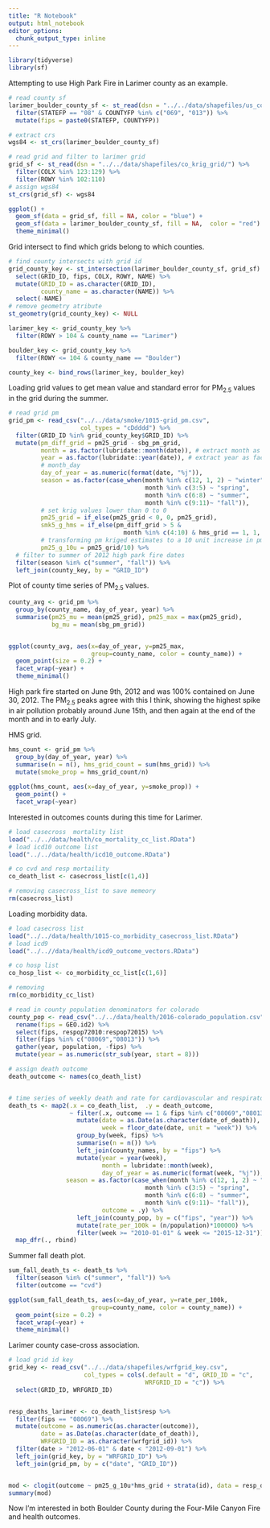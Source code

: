 ```yaml
---
title: "R Notebook"
output: html_notebook
editor_options: 
  chunk_output_type: inline
---
```


```r
library(tidyverse)
library(sf)
```

Attempting to use High Park Fire in Larimer county as an example.

```r
# read county sf
larimer_boulder_county_sf <- st_read(dsn = "../../data/shapefiles/us_county/") %>% 
  filter(STATEFP == "08" & COUNTYFP %in% c("069", "013")) %>% 
  mutate(fips = paste0(STATEFP, COUNTYFP))

# extract crs
wgs84 <- st_crs(larimer_boulder_county_sf)

# read grid and filter to larimer grid
grid_sf <- st_read(dsn = "../../data/shapefiles/co_krig_grid/") %>% 
  filter(COLX %in% 123:129) %>% 
  filter(ROWY %in% 102:110)
# assign wgs84
st_crs(grid_sf) <- wgs84

ggplot() +
  geom_sf(data = grid_sf, fill = NA, color = "blue") +
  geom_sf(data = larimer_boulder_county_sf, fill = NA,  color = "red") +
  theme_minimal()
```

Grid intersect to find which grids belong to which counties.

```r
# find county intersects with grid id
grid_county_key <- st_intersection(larimer_boulder_county_sf, grid_sf) %>% 
  select(GRID_ID, fips, COLX, ROWY, NAME) %>% 
  mutate(GRID_ID = as.character(GRID_ID),
         county_name = as.character(NAME)) %>% 
  select(-NAME)
# remove geometry atribute
st_geometry(grid_county_key) <- NULL

larimer_key <- grid_county_key %>% 
  filter(ROWY > 104 & county_name == "Larimer")

boulder_key <- grid_county_key %>% 
  filter(ROWY <= 104 & county_name == "Boulder")

county_key <- bind_rows(larimer_key, boulder_key)
```


Loading grid values to get mean value and standard error for PM~2.5~ values in the grid during the summer.

```r
# read grid pm
grid_pm <- read_csv("../../data/smoke/1015-grid_pm.csv", 
                    col_types = "cDdddd") %>% 
  filter(GRID_ID %in% grid_county_key$GRID_ID) %>% 
  mutate(pm_diff_grid = pm25_grid - sbg_pm_grid,
         month = as.factor(lubridate::month(date)), # extract month as factor
         year = as.factor(lubridate::year(date)), # extract year as factor
         # month_day
         day_of_year = as.numeric(format(date, "%j")),
         season = as.factor(case_when(month %in% c(12, 1, 2) ~ "winter",
                                      month %in% c(3:5) ~ "spring",
                                      month %in% c(6:8) ~ "summer",
                                      month %in% c(9:11)~ "fall")),
         # set krig values lower than 0 to 0
         pm25_grid = if_else(pm25_grid < 0, 0, pm25_grid),
         smk5_g_hms = if_else(pm_diff_grid > 5 & 
                                month %in% c(4:10) & hms_grid == 1, 1, 0),
         # transforming pm kriged estimates to a 10 unit increase in pm
         pm25_g_10u = pm25_grid/10) %>% 
  # filter to summer of 2012 high park fire dates
  filter(season %in% c("summer", "fall")) %>% 
  left_join(county_key, by = "GRID_ID")
```

Plot of county time series of PM~2.5~ values.

```r
county_avg <- grid_pm %>% 
  group_by(county_name, day_of_year, year) %>% 
  summarise(pm25_mu = mean(pm25_grid), pm25_max = max(pm25_grid), 
            bg_mu = mean(sbg_pm_grid))


ggplot(county_avg, aes(x=day_of_year, y=pm25_max, 
                       group=county_name, color = county_name)) +
  geom_point(size = 0.2) +
  facet_wrap(~year) +
  theme_minimal()
```

High park fire started on June 9th, 2012 and was 100% contained on June 30, 2012. The PM~2.5~ peaks agree with this I think, showing the highest spike in air pollution probably around June 15th, and then again at the end of the month and in to early July.

HMS grid.

```r
hms_count <- grid_pm %>% 
  group_by(day_of_year, year) %>% 
  summarise(n = n(), hms_grid_count = sum(hms_grid)) %>% 
  mutate(smoke_prop = hms_grid_count/n)
  
ggplot(hms_count, aes(x=day_of_year, y=smoke_prop)) +
  geom_point() +
  facet_wrap(~year)
```

Interested in outcomes counts during this time for Larimer.

```r
# load casecross  mortality list
load("../../data/health/co_mortality_cc_list.RData") 
# load icd10 outcome list
load("../../data/health/icd10_outcome.RData")

# co cvd and resp mortaility
co_death_list <- casecross_list[c(1,4)]

# removing casecross_list to save memeory
rm(casecross_list)
```

Loading morbidity data.

```r
# load casecross list
load("../../data/health/1015-co_morbidity_casecross_list.RData")
# load icd9
load("../..//data/health/icd9_outcome_vectors.RData")

# co hosp list
co_hosp_list <- co_morbidity_cc_list[c(1,6)]

# removing 
rm(co_morbidity_cc_list)
```

```r
# read in county population denominators for colorado
county_pop <- read_csv("../../data/health/2016-colorado_population.csv") %>% 
  rename(fips = GEO.id2) %>% 
  select(fips, respop72010:respop72015) %>% 
  filter(fips %in% c("08069","08013")) %>% 
  gather(year, population, -fips) %>% 
  mutate(year = as.numeric(str_sub(year, start = 8)))

# assign death outcome
death_outcome <- names(co_death_list)


# time series of weekly death and rate for cardiovascular and respiratory
death_ts <- map2(.x = co_death_list,  .y = death_outcome, 
                 ~ filter(.x, outcome == 1 & fips %in% c("08069","08013")) %>% 
                   mutate(date = as.Date(as.character(date_of_death)),
                          week = floor_date(date, unit = "week")) %>% 
                   group_by(week, fips) %>% 
                   summarise(n = n()) %>% 
                   left_join(county_names, by = "fips") %>% 
                   mutate(year = year(week),
                          month = lubridate::month(week), 
                          day_of_year = as.numeric(format(week, "%j")),
                season = as.factor(case_when(month %in% c(12, 1, 2) ~ "winter",
                                      month %in% c(3:5) ~ "spring",
                                      month %in% c(6:8) ~ "summer",
                                      month %in% c(9:11)~ "fall")),
                          outcome = .y) %>% 
                   left_join(county_pop, by = c("fips", "year")) %>% 
                   mutate(rate_per_100k = (n/population)*100000) %>% 
                   filter(week >= "2010-01-01" & week <= "2015-12-31")) %>% 
  map_dfr(., rbind)
```

Summer fall death plot.

```r
sum_fall_death_ts <- death_ts %>% 
  filter(season %in% c("summer", "fall")) %>% 
  filter(outcome == "cvd")

ggplot(sum_fall_death_ts, aes(x=day_of_year, y=rate_per_100k, 
                       group=county_name, color = county_name)) +
  geom_point(size = 0.2) +
  facet_wrap(~year) +
  theme_minimal()
```

Larimer county case-cross association.

```r
# load grid id key
grid_key <- read_csv("../../data/shapefiles/wrfgrid_key.csv", 
                     col_types = cols(.default = "d", GRID_ID = "c", 
                                      WRFGRID_ID = "c")) %>% 
  select(GRID_ID, WRFGRID_ID)


resp_deaths_larimer <- co_death_list$resp %>% 
  filter(fips == "08069") %>% 
  mutate(outcome = as.numeric(as.character(outcome)),
         date = as.Date(as.character(date_of_death)),
         WRFGRID_ID = as.character(wrfgrid_id)) %>% 
  filter(date > "2012-06-01" & date < "2012-09-01") %>% 
  left_join(grid_key, by = "WRFGRID_ID") %>% 
  left_join(grid_pm, by = c("date", "GRID_ID"))


mod <- clogit(outcome ~ pm25_g_10u*hms_grid + strata(id), data = resp_deaths_larimer)
summary(mod)
```



Now I'm interested in both Boulder County during the Four-Mile Canyon Fire and health outcomes.
